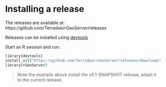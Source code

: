 # Installing a release

The releases are available at: https://github.com/Terradue/rGeoServer/releases

Releases can be installed using [devtools](http://www.rstudio.com/products/rpackages/devtools/)

Start an R session and run:

```coffee
library(devtools)
install_url("https://github.com/Terradue/rGeoServer/releases/download/v0.1-SNAPSHOT/rGeoServer_0.1.0.tar.gz")
library(rGeoServer)
```

> Note the example above install the v0.1-SNAPSHOT release, adapt it to the current release
